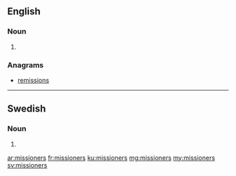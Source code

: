 ==English==

===Noun===
{{head|en}}

# {{plural of|missioner}}

===Anagrams===
* [[remissions#English|remissions]]

----

==Swedish==

===Noun===
{{head|sv|noun form}}

# {{sv-noun-form-indef-gen-pl|mission}}

[[ar:missioners]]
[[fr:missioners]]
[[ku:missioners]]
[[mg:missioners]]
[[my:missioners]]
[[sv:missioners]]